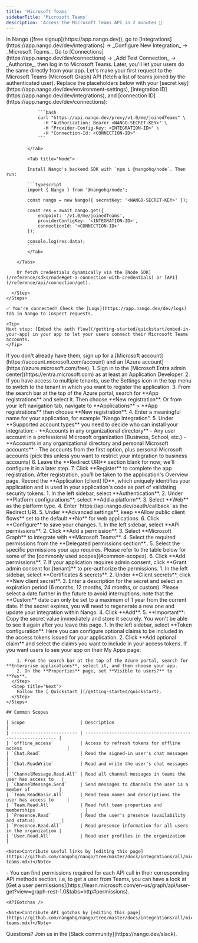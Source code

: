 ```yaml
---
title: 'Microsoft Teams'
sidebarTitle: 'Microsoft Teams'
description: 'Access the Microsoft Teams API in 2 minutes 💨'
---
```



<Tabs>
  <Tab title="🚀 Quickstart">
    <Steps>
      <Step title="Create an integration">
        In Nango ([free signup](https://app.nango.dev)), go to [Integrations](https://app.nango.dev/dev/integrations) -> _Configure New Integration_ -> _Microsoft Teams_.
      </Step>
      <Step title="Authorize Microsoft Teams">
        Go to [Connections](https://app.nango.dev/dev/connections) -> _Add Test Connection_ -> _Authorize_, then log in to Microsoft Teams. Later, you'll let your users do the same directly from your app.
      </Step>
      <Step title="Call the Microsoft Teams API">
        Let's make your first request to the Microsoft Teams (Microsoft Graph) API (fetch a list of teams joined by the authenticated user). Replace the placeholders below with your [secret key](https://app.nango.dev/dev/environment-settings), [integration ID](https://app.nango.dev/dev/integrations), and [connection ID](https://app.nango.dev/dev/connections):
        <Tabs>
            <Tab title="cURL">

                ```bash
                curl "https://api.nango.dev/proxy/v1.0/me/joinedTeams" \
                  -H "Authorization: Bearer <NANGO-SECRET-KEY>" \
                  -H "Provider-Config-Key: <INTEGRATION-ID>" \
                  -H "Connection-Id: <CONNECTION-ID>"
                ```

            </Tab>

            <Tab title="Node">

            Install Nango's backend SDK with `npm i @nangohq/node`. Then run:

            ```typescript
            import { Nango } from '@nangohq/node';

            const nango = new Nango({ secretKey: '<NANGO-SECRET-KEY>' });

            const res = await nango.get({
                endpoint: '/v1.0/me/joinedTeams',
                providerConfigKey: '<INTEGRATION-ID>',
                connectionId: '<CONNECTION-ID>'
            });

            console.log(res.data);
            ```
            </Tab>

        </Tabs>

        Or fetch credentials dynamically via the [Node SDK](/reference/sdks/node#get-a-connection-with-credentials) or [API](/reference/api/connection/get).

      </Step>
    </Steps>

    ✅ You're connected! Check the [Logs](https://app.nango.dev/dev/logs) tab in Nango to inspect requests.

    <Tip>
    Next step: [Embed the auth flow](/getting-started/quickstart/embed-in-your-app) in your app to let your users connect their Microsoft Teams accounts.
    </Tip>
  </Tab>
  <Tab title="🧑‍💻 OAuth app setup">
    <Steps>
      <Step title="Create a Microsoft account and Azure account">
        If you don't already have them, sign up for a [Microsoft account](https://account.microsoft.com/account) and an [Azure account](https://azure.microsoft.com/free).
      </Step>
      <Step title="Register an application in Microsoft Entra ID">
        1. Sign in to the [Microsoft Entra admin center](https://entra.microsoft.com) as at least an Application Developer.
        2. If you have access to multiple tenants, use the Settings icon in the top menu to switch to the tenant in which you want to register the application.
        3. From the search bar at the top of the Azure portal, search for **App registrations** and select it. Then choose **New registration**. Or from your left navigation tab, navigate to **Applications** > **App registrations** then choose **New registration**.
        4. Enter a meaningful name for your application, for example "Nango Integration".
        5. Under **Supported account types** you need to decide who can install your integration:
           - **Accounts in any organizational directory** - Any user account in a professional Microsoft organization (Business, School, etc.)
           - **Accounts in any organizational directory and personal Microsoft accounts** - The accounts from the first option, plus personal Microsoft accounts (pick this unless you want to restrict your integration to business accounts)
        6. Leave the **Redirect URI** section blank for now; we'll configure it in a later step.
        7. Click **Register** to complete the app registration.
      </Step>
      <Step title="Note your application (client) ID">
        After registration, you'll be taken to the application's Overview page. Record the **Application (client) ID**, which uniquely identifies your application and is used in your application's code as part of validating security tokens.
      </Step>
      <Step title="Add a redirect URI">
        1. In the left sidebar, select **Authentication**.
        2. Under **Platform configurations**, select **Add a platform**.
        3. Select **Web** as the platform type.
        4. Enter `https://api.nango.dev/oauth/callback` as the Redirect URI.
        5. Under **Advanced settings**, keep **Allow public client flows** set to the default **No** for web applications.
        6. Click **Configure** to save your changes.
      </Step>
      <Step title="Add API permissions">
        1. In the left sidebar, select **API permissions**.
        2. Click **Add a permission**.
        3. Select **Microsoft Graph** to integrate with **Microsoft Teams**.
        4. Select the required permissions from the **Delegated permissions section**..
        5. Select the specific permissions your app requires. Please refer to the table below for some of the [commonly used scopes](#common-scopes).
        6. Click **Add permissions**.
        7. If your application requires admin consent, click **Grant admin consent for [tenant]** to pre-authorize the permissions.
      </Step>
      <Step title="Create a client secret">
        1. In the left sidebar, select **Certificates & secrets**.
        2. Under **Client secrets**, click **New client secret**.
        3. Enter a description for the secret and select an expiration period (6 months, 12 months, 24 months, or custom). Please select a date further in the future to avoid interruptions, note that the **Custom** date can only be set to a maximum of 1 year from the current date. If the secret expires, you will need to regenerate a new one and update your integration within Nango.
        4. Click **Add**.
        5. **Important**: Copy the secret value immediately and store it securely. You won't be able to see it again after you leave this page.
      </Step>
      <Step title="Configure token settings (optional)">
        1. In the left sidebar, select **Token configuration**. Here you can configure optional claims to be included in the access tokens issued for your application.
        2. Click **Add optional claim** and select the claims you want to include in your access tokens.
      </Step>
      <Step title="Configure app visibility (optional)">
        If you want users to see your app on their My Apps page:

        1. From the search bar at the top of the Azure portal, search for **Enterprise applications**, select it, and then choose your app.
        2. On the **Properties** page, set **Visible to users?** to **Yes**.
      </Step>
      <Step title="Next">
        Follow the [_Quickstart_](/getting-started/quickstart).
      </Step>
    </Steps>

    ## Common Scopes

    | Scope                     | Description                                                 |
    | ------------------------- | ----------------------------------------------------------- |
    | `offline_access`          | Access to refresh tokens for offline access                 |
    | `Chat.Read`               | Read the signed-in user's chat messages                     |
    | `Chat.ReadWrite`          | Read and write the user's chat messages                     |
    | `ChannelMessage.Read.All` | Read all channel messages in teams the user has access to   |
    | `ChannelMessage.Send`     | Send messages to channels the user is a member of           |
    | `Team.ReadBasic.All`      | Read team names and descriptions the user has access to     |
    | `Team.Read.All`           | Read full team properties and memberships                   |
    | `Presence.Read`           | Read the user's presence (availability and status)          |
    | `Presence.Read.All`       | Read presence information for all users in the organization |
    | `User.Read.All`           | Read user profiles in the organization                      |

  </Tab>
  <Tab title="🔗 Useful links">
    <UsefulLinks />

    <Note>Contribute useful links by [editing this page](https://github.com/nangohq/nango/tree/master/docs/integrations/all/microsoft-teams.mdx)</Note>
  </Tab>
  <Tab title="🚨 API gotchas">
    - You can find permissions required for each API call in their corresponding API methods section, i.e, to get a user from Teams, you can have a look at [Get a user permissions](https://learn.microsoft.com/en-us/graph/api/user-get?view=graph-rest-1.0&tabs=http#permissions).

    <APIGotchas />

    <Note>Contribute API gotchas by [editing this page](https://github.com/nangohq/nango/tree/master/docs/integrations/all/microsoft-teams.mdx)</Note>
  </Tab>
</Tabs>

<Info>
    Questions? Join us in the [Slack community](https://nango.dev/slack).
</Info>

